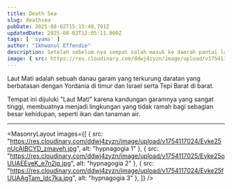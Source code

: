 ```yaml
---
title: Death Sea 
slug: deathsea 
pubDate: 2025-08-02T15:13:49.791Z
updatedDate: 2025-08-02T12:05:11.000Z
tags: [ 'syams' ]
author: "Ikhwanul Effendie"
description: Setelah sebelum nya sempat salah masuk ke daerah pantai laut mati yang gratisan tapi penuh alshabab alay dan tanah yg kaya akan kotoran keledai.
image: { src: https://res.cloudinary.com/ddwj4zyzn/image/upload/v1754117025/Evke25lVoAITBtN_nni2ch.jpg, alt: curtains, positionx: 69%, positiony: 10% }
---
```


Laut Mati adalah sebuah danau garam yang terkurung daratan yang berbatasan dengan Yordania di timur dan Israel serta Tepi Barat di barat. 

Tempat ini dijuluki "Laut Mati" karena kandungan garamnya yang sangat tinggi, membuatnya menjadi lingkungan yang tidak ramah bagi sebagian besar kehidupan, seperti ikan dan tanaman air.

---

<MasonryLayout images={[
    { src: "https://res.cloudinary.com/ddwj4zyzn/image/upload/v1754117024/Evke25nUcAIBCYD_zmaveh.jpg", alt: "hypnagogia 1" },
    { src: "https://res.cloudinary.com/ddwj4zyzn/image/upload/v1754117025/Evke25oUUAEEveK_e7n2jp.jpg", alt: "hypnagogia 2" },
    { src: "https://res.cloudinary.com/ddwj4zyzn/image/upload/v1754117024/Evke25fUUAAgTam_ldc7ka.jpg", alt: "hypnagogia 3" },
]} />
